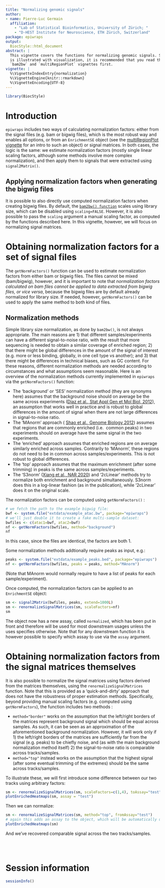 ```yaml
---
title: "Normalizing genomic signals"
author: 
- name: Pierre-Luc Germain
  affiliation:
    - "Lab of Statistical Bioinformatics, University of Zürich; "
    - "D-HEST Institute for Neuroscience, ETH Zürich, Switzerland"
package: epiwraps
output:
  BiocStyle::html_document
abstract: |
  This vignette covers the functions for normalizing genomic signals. Since this
  is illustrated with visualization, it is recommended that you read the 
  `bam2bw` and `multiRegionPlot` vignettes first.
vignette: |
  %\VignetteIndexEntry{normalization}
  %\VignetteEngine{knitr::rmarkdown}
  %\VignetteEncoding{UTF-8}
---
```


```r
library(BiocStyle)
```

# Introduction

`epiwraps` includes two ways of calculating normalization factors: either 
from the signal files (e.g. bam or bigwig files), which is the most robust way
and enables all options, or from an `EnrichmentSE` object (see the 
<a href="multiRegionPlot.html">multiRegionPlot vignette</a> for an intro to
such an object) or signal matrices. In both cases, the logic is the same: we 
estimate normalization factors (mostly single linear scaling factors, although
some methods involve more complex normalization), and then apply them to signals
that were extracted using `signal2Matrix()`.

## Applying normalization factors when generating the bigwig files

It is possible to also directly use computed normalization factors when creating
bigwig files.
By default, the <a href="bam2bw.html"><code>bam2bw() function</code></a> 
scales using library size, which can be disabled using `scaling=FALSE`. However,
it is also possible to pass the `scaling` argument a manual scaling factor, as 
computed by the functions described here. In this vignette, however, we will 
focus on normalizing signal matrices.


# Obtaining normalization factors for a set of signal files

The `getNormFactors()` function can be used to estimate normalization factors 
from either bam or bigwig files. The files cannot be mixed (bam/bigwig), 
however, and it is important to note that *normalization factors calculated on
bam files cannot be applied to data extracted from bigwig files, or vice versa*,
because the bigwig files are by default already normalized for library size. If
needed, however, `getNormFactors()` can be used to apply the same method to both
kind of files.

## Normalization methods

Simple library size normalization, as done by `bam2bw()`, is not always 
appropriate. The main reasons are 1) that different samples/experiments can
have a different signal-to-noise ratio, with the result that more sequencing is
needed to obtain a similar coverage of enriched region; 2) that there might 
be global differences in the amount of the signal of interest (e.g. more or less
binding, globally, in one cell type vs another); and 3) that there might be
differences in technical biases, such as GC content. For these reasons, 
different normalization methods are needed according to circumstances and what
assumptions seem reasonable. Here is an overview of the normalization methods 
currently implemented in `epiwraps` via the `getNormFactors()` function:

* The 'background' or 'SES' normalization method (they are synonyms here)
 assumes that the background noise should on average be the same across 
 experiments (<a href="https://doi.org/10.1515/1544-6115.1750">Diaz et al., 
 Stat Appl Gen et Mol Biol, 2012</a>), an assumption that works well in practice
 and is robust to global differences in the amount of signal when there are not 
 large differences in signal-to-noise ratio.
* The 'MAnorm' approach (
<a href="https://doi.org/10.1186/gb-2012-13-3-r16">Shao et al., 
Genome Biology 2012<a/>) assumes that regions that are commonly enriched (i.e. 
common peaks) in two experiments should on average have the same signal in the 
two experiments. 
* The 'enriched' approach assumes that enriched regions are on average 
similarly enriched across samples. Contrarily to 'MAnorm', these regions do 
not need to be in common across samples/experiments. This is not robust to 
global differences.
* The 'top' approach assumes that the maximum enrichment (after some trimming) 
in peaks is the same across samples/experiments.
* The 'S3norm' (<a href="https://doi.org/10.1093/nar/gkaa105">Xiang et al., 
NAR 2020</a>) and '2cLinear' methods try to normalize both enrichment and 
background simultaneously. S3norm does this in a log-linear fashion (as in the 
publication), while '2cLinear' does it on the original scale.

The normalization factors can be computed using `getNormFactors()` :

```r
# we fetch the path to the example bigwig file:
bwf <- system.file("extdata/example_atac.bw", package="epiwraps")
# we'll just double it to create a fake multi-sample dataset:
bwfiles <- c(atac1=bwf, atac2=bwf)
nf <- getNormFactors(bwfiles, method="background")
nf
```

In this case, since the files are identical, the factors are both 1.

Some normalization methods addtionally require peaks as input, e.g.:

```r
peaks <- system.file("extdata/example_peaks.bed", package="epiwraps")
nf <- getNormFactors(bwfiles, peaks = peaks, method="MAnorm")
```

(Note that MAnorm would normally require to have a list of peaks for each 
sample/experiment).

Once computed, the normalization factors can be applied to an `EnrichmentSE` 
object:

```r
sm <- signal2Matrix(bwfiles, peaks, extend=1000L)
sm <- renormalizeSignalMatrices(sm, scaleFactors=nf)
sm
```

The object now has a new assay, called `normalized`, which has been put in front
and therefore will be used for most downstream usages unless the uses specifies 
otherwise. Note that for any downstream function it is however possible to 
specify which assay to use via the `assay` argument.

# Obtaining normalization factors from the signal matrices themselves

It is also possible to normalize the signal matrices using factors derived from 
the matrices themselves, using the `renormalizeSignalMatrices` function. Note 
that this is provided as a 'quick-and-dirty' approach that does not have the 
robustness of proper estimation methods. Specifically, beyond providing manual 
scaling factors (e.g. computed using `getNormFactors`), the function includes 
two methods :

* `method="border"` works on the assumption that the left/right borders of the 
matrices represent background signal which should be equal across samples. As 
such, it can be seen as an approximation of the aforementioned background 
normalization. However, it will work only if 1) the left/right borders of the 
matrices are sufficiently far from the signal (e.g. peaks) to be chiefly noise, 
and (as with the main background normalization method itself) 2) the 
signal-to-noise ratio is comparable across tracks/samples.
* `method="top"` instead works on the assumption that the highest signal (after
some eventual trimming of the extremes) should be the same across tracks/samples.

To illustrate these, we will first introduce some difference between our two 
tracks using arbitrary factors:

```r
sm <- renormalizeSignalMatrices(sm, scaleFactors=c(1,4), toAssay="test")
plotEnrichedHeatmaps(sm, assay = "test")
```

Then we can normalize:

```r
sm <- renormalizeSignalMatrices(sm, method="top", fromAssay="test")
# again this adds an assay to the object, which will be automatically used when plotting:
plotEnrichedHeatmaps(sm)
```

And we've recovered comparable signal across the two tracks/samples.


<br/><br/>

# Session information {-}

```r
sessionInfo()
```

